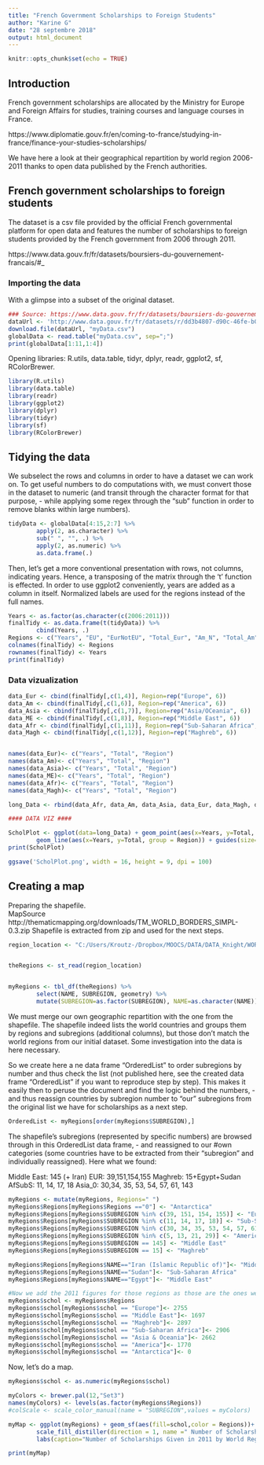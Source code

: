 ```yaml
---
title: "French Government Scholarships to Foreign Students"
author: "Karine G"
date: "28 septembre 2018"
output: html_document
---
```


```r
knitr::opts_chunk$set(echo = TRUE)
```

## Introduction

French government scholarships are allocated by the Ministry for Europe and Foreign Affairs for studies, training courses and language courses in France. 

https://www.diplomatie.gouv.fr/en/coming-to-france/studying-in-france/finance-your-studies-scholarships/

We have here a look at their geographical repartition by world region 2006-2011 thanks to open data published by the French authorities.

## French government scholarships to foreign students


The dataset is a csv file provided by the official French governmental platform for open data and features the number of scholarships to foreign students provided by the French government from 2006 through 2011. 

https://www.data.gouv.fr/fr/datasets/boursiers-du-gouvernement-francais/#_

### Importing the data 

With a glimpse into a subset of the original dataset.

```r
### Source: https://www.data.gouv.fr/fr/datasets/boursiers-du-gouvernement-francais/#_ 
dataUrl <- 'http://www.data.gouv.fr/fr/datasets/r/dd3b4807-d90c-46fe-b03a-2ad250db979f'
download.file(dataUrl, "myData.csv")
globalData <- read.table("myData.csv", sep=";")
print(globalData[1:11,1:4])
```

Opening libraries: R.utils, data.table, tidyr, dplyr, readr, ggplot2, sf, RColorBrewer. 

```r
library(R.utils)
library(data.table)
library(readr)
library(ggplot2)
library(dplyr)
library(tidyr)
library(sf)
library(RColorBrewer)
```

## Tidying the data
We subselect the rows and columns in order to have a dataset we can work on. To get useful numbers to do computations with, we must convert those in the dataset to numeric (and transit through the character format for that purpose, - while applying some regex through the "sub" function in order to remove blanks within large numbers).

```r
tidyData <- globalData[4:15,2:7] %>% 
        apply(2, as.character) %>% 
        sub(" ", "", .) %>% 
        apply(2, as.numeric) %>%
        as.data.frame(.)
```

Then, let's get a more conventional presentation with rows, not columns, indicating years. Hence, a transposing of the matrix through the 't' function is effected. In order to use ggplot2 conveniently, years are added as a column in itself. Normalized labels are used for the regions instead of the full names.

```r

Years <- as.factor(as.character(c(2006:2011)))
finalTidy <- as.data.frame(t(tidyData)) %>% 
        cbind(Years, .)
Regions <- c("Years", "EU", "EurNotEU", "Total_Eur", "Am_N", "Total_Am", "Total_Asia_O", "Middle_E", "AfSubS_F", "AfSubS_nF","Total_AfSubS", "Maghreb", "Total_Ge")
colnames(finalTidy) <- Regions
rownames(finalTidy) <- Years
print(finalTidy)
```

### Data vizualization

```r

data_Eur <- cbind(finalTidy[,c(1,4)], Region=rep("Europe", 6))
data_Am <- cbind(finalTidy[,c(1,6)], Region=rep("America", 6))
data_Asia <- cbind(finalTidy[,c(1,7)], Region=rep("Asia/OCeania", 6))
data_ME <- cbind(finalTidy[,c(1,8)], Region=rep("Middle East", 6))
data_Afr <- cbind(finalTidy[,c(1,11)], Region=rep("Sub-Saharan Africa", 6))
data_Magh <- cbind(finalTidy[,c(1,12)], Region=rep("Maghreb", 6))


names(data_Eur)<- c("Years", "Total", "Region")
names(data_Am)<- c("Years", "Total", "Region")
names(data_Asia)<- c("Years", "Total", "Region")
names(data_ME)<- c("Years", "Total", "Region")
names(data_Afr)<- c("Years", "Total", "Region")
names(data_Magh)<- c("Years", "Total", "Region")

long_Data <- rbind(data_Afr, data_Am, data_Asia, data_Eur, data_Magh, data_ME)

#### DATA VIZ ####

ScholPlot <- ggplot(data=long_Data) + geom_point(aes(x=Years, y=Total, color = Region, size= 10)) +
        geom_line(aes(x=Years, y=Total, group = Region)) + guides(size=FALSE)
print(ScholPlot)

ggsave('ScholPlot.png', width = 16, height = 9, dpi = 100)
```


## Creating a map

Preparing the shapefile.  
MapSource http://thematicmapping.org/downloads/TM_WORLD_BORDERS_SIMPL-0.3.zip 
Shapefile is extracted from zip and used for the next steps.


``` r


region_location <- "C:/Users/Kroutz-/Dropbox/MOOCS/DATA/DATA_Knight/WORLD_SIMPL/TM_WORLD_BORDERS_SIMPL-0.3.shp"


theRegions <- st_read(region_location)


myRegions <- tbl_df(theRegions) %>%
        select(NAME, SUBREGION, geometry) %>%
        mutate(SUBREGION=as.factor(SUBREGION), NAME=as.character(NAME)) 


```` 

We must merge our own geographic repartition with the one from the shapefile. The shapefile indeed lists the world countries and groups them by regions and subregions (additional columns), but those don't match the world regions from our initial dataset. Some investigation into the data is here necessary.

So we create here a ne data frame "OrderedList" to order subregions by number and thus check the list (not published here, see the created data frame "OrderedList" if you want to reproduce step by step). This makes it easily then to peruse the document and find the logic behind the numbers, - and thus reassign countries by subregion number to "our" subregions from the original list we have for scholarships as a next step.


```r


OrderedList <- myRegions[order(myRegions$SUBREGION),]


```

The shapefile's subregions (represented by specific numbers) are browsed through in this OrderedList data frame, - and reassigned to our #own categories (some countries have to be extracted from their "subregion" and individually reassigned). Here what we found:

Middle East: 145 (+ Iran)
EUR:  39,151,154,155
Maghreb:   15+Egypt+Sudan
AfSubS:   11, 14, 17, 18
Asia_0:   30,34, 35, 53, 54, 57, 61, 143


```r

myRegions <- mutate(myRegions, Regions=" ")
myRegions$Regions[myRegions$Regions =="0"] <- "Antarctica"
myRegions$Regions[myRegions$SUBREGION %in% c(39, 151, 154, 155)] <- "Europe"
myRegions$Regions[myRegions$SUBREGION %in% c(11, 14, 17, 18)] <- "Sub-Saharan Africa"
myRegions$Regions[myRegions$SUBREGION %in% c(30, 34, 35, 53, 54, 57, 61, 143)] <- "Asia & Oceania"
myRegions$Regions[myRegions$SUBREGION %in% c(5, 13, 21, 29)] <- "America"
myRegions$Regions[myRegions$SUBREGION == 145] <- "Middle East"
myRegions$Regions[myRegions$SUBREGION == 15] <- "Maghreb"

myRegions$Regions[myRegions$NAME=="Iran (Islamic Republic of)"]<- "Middle East"
myRegions$Regions[myRegions$NAME=="Sudan"]<- "Sub-Saharan Africa"
myRegions$Regions[myRegions$NAME=="Egypt"]<- "Middle East"

#Now we add the 2011 figures for those regions as those are the ones we want to map.
myRegions$schol <- myRegions$Regions
myRegions$schol[myRegions$schol == "Europe"]<- 2755
myRegions$schol[myRegions$schol == "Middle East"]<- 1697
myRegions$schol[myRegions$schol == "Maghreb"]<- 2897
myRegions$schol[myRegions$schol == "Sub-Saharan Africa"]<- 2906
myRegions$schol[myRegions$schol == "Asia & Oceania"]<- 2662
myRegions$schol[myRegions$schol == "America"]<- 1770
myRegions$schol[myRegions$schol == "Antarctica"]<- 0

```

Now, let's do a map.

```r

myRegions$schol <- as.numeric(myRegions$schol)

myColors <- brewer.pal(12,"Set3") 
names(myColors) <- levels(as.factor(myRegions$Regions))
#colScale <- scale_color_manual(name = "SUBREGION",values = myColors)

myMap <- ggplot(myRegions) + geom_sf(aes(fill=schol,color = Regions))+
        scale_fill_distiller(direction = 1, name =" Number of Scholarships", palette="Oranges")+
        labs(caption="Number of Scholarships Given in 2011 by World Region", subtitle="Scholarships to Foreign Students by the French Government")

print(myMap)

````
